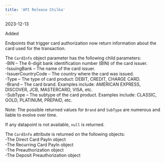 ```yaml
---  
title: 'API Release Chilka'  
---  
```

<span class="date">2023-12-13</span>  
  
  
<div class="pill pill-green">Added</div>  
  

Endpoints that trigger card authorization now return information about the card used for the transaction.  

The `CardInfo` object parameter has the following child parameters:  
-BIN – The 6-digit bank identification number (BIN) of the card issuer.  
-IssuingBank – The name of the card issuer.  
-IssuerCountryCode – The country where the card was issued.  
-Type – The type of card product: DEBIT, CREDIT, CHARGE CARD.  
-Brand – The card brand. Examples include: AMERICAN EXPRESS, DISCOVER, JCB, MASTERCARD, VISA, etc.  
-SubType – The subtype of the card product. Examples include: CLASSIC, GOLD, PLATINUM, PREPAID, etc.  

Note: The possible returned values for `Brand` and `SubType` are numerous and liable to evolve over time.  

If any datapoint is not available, `null` is returned.  

The `CardInfo` attribute is returned on the following objects:  
-The Direct Card PayIn object  
-The Recurring Card PayIn object  
-The Preauthorization object  
-The Deposit Preauthorization object